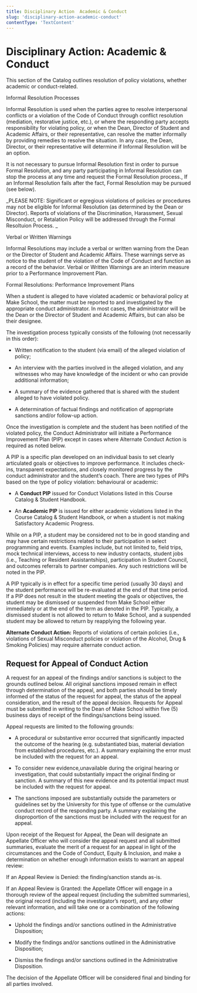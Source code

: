 ```yaml
---
title: Disciplinary Action  Academic & Conduct
slug: 'disciplinary-action-academic-conduct'
contentType: 'TextContent'
---
```


# Disciplinary Action: Academic & Conduct

This section of the Catalog outlines resolution of policy violations, whether academic or
conduct-related.

Informal Resolution Processes

Informal Resolution is used when the parties agree to resolve interpersonal conflicts or a violation
of the Code of Conduct through conflict resolution (mediation, restorative justice, etc.), or where
the responding party accepts responsibility for violating policy, or when the Dean, Director of
Student and Academic Affairs, or their representative, can resolve the matter informally by
providing remedies to resolve the situation. In any case, the Dean, Director, or their
representative will determine if Informal Resolution will be an option.

It is not necessary to pursue Informal Resolution first in order to pursue Formal Resolution, and
any party participating in Informal Resolution can stop the process at any time and request the
Formal Resolution process., If an Informal Resolution fails after the fact, Formal Resolution may be
pursued (see below).

_PLEASE NOTE: Significant or egregious violations of policies or procedures may not be eligible for
Informal Resolution (as determined by the Dean or Director). Reports of violations of the
Discrimination, Harassment, Sexual Misconduct, or Retalation Policy will be addressed through the
Formal Resoltuion Process. _

Verbal or Written Warnings

Informal Resolutions may include a verbal or written warning from the Dean or the Director of
Student and Academic Affairs. These warnings serve as notice to the student of the violation of the
Code of Conduct and function as a record of the behavior. Verbal or Written Warnings are an interim
measure prior to a Performance Improvement Plan.

Formal Resolutions: Performance Improvement Plans

When a student is alleged to have violated academic or behavioral policy at Make School, the matter
must be reported to and investigated by the appropriate conduct administrator. In most cases, the
administrator will be the Dean or the Director of Student and Academic Affairs, but can also be
their designee.

The investigation process typically consists of the following (not necessarily in this order):

- Written notification to the student (via email) of the alleged violation of policy;

- An interview with the parties involved in the alleged violation, and any witnesses who may have
  knowledge of the incident or who can provide additional information;

- A summary of the evidence gathered that is shared with the student alleged to have violated
  policy.

- A determination of factual findings and notification of appropriate sanctions and/or follow-up
  action.

Once the investigation is complete and the student has been notified of the violated policy, the
Conduct Administrator will initiate a Performance Improvement Plan (PIP) except in cases where
Alternate Conduct Action is required as noted below.

A PIP is a specific plan developed on an individual basis to set clearly articulated goals or
objectives to improve performance. It includes check-ins, transparent expectations, and closely
monitored progress by the conduct administrator and the student’s coach. There are two types of PIPs
based on the type of policy violation: behavioural or academic:

- A **Conduct PIP** issued for Conduct Violations listed in this Course Catalog & Student Handbook.

- An **Academic PIP** is issued for either academic violations listed in the Course Catalog &
  Student Handbook, or when a student is not making Satisfactory Academic Progress.

While on a PIP, a student may be considered not to be in good standing and may have certain
restrictions related to their participation in select programming and events. Examples include, but
not limited to, field trips, mock technical interviews, access to new industry contacts, student
jobs (i.e., Teaching or Resident Assistantships), participation in Student Council, and outcomes
referrals to partner companies. Any such restrictions will be noted in the PIP.

A PIP typically is in effect for a specific time period (usually 30 days) and the student
performance will be re-evaluated at the end of that time period. If a PIP does not result in the
student meeting the goals or objectives, the student may be dismissed or suspended from Make School
either immediately or at the end of the term as denoted in the PIP. Typically, a dismissed student
is not allowed to return to Make School, and a suspended student may be allowed to return by
reapplying the following year.

**Alternate Conduct Action:** Reports of violations of certain policies (i.e., violations of Sexual
Misconduct policies or violation of the Alcohol, Drug & Smoking Policies) may require alternate
conduct action.

## Request for Appeal of Conduct Action

A request for an appeal of the findings and/or sanctions is subject to the grounds outlined below.
All original sanctions imposed remain in effect through determination of the appeal, and both
parties should be timely informed of the status of the request for appeal, the status of the appeal
consideration, and the result of the appeal decision. Requests for Appeal must be submitted in
writing to the Dean of Make School within five (5) business days of receipt of the
findings/sanctions being issued.

Appeal requests are limited to the following grounds:

- A procedural or substantive error occurred that significantly impacted the outcome of the hearing
  (e.g. substantiated bias, material deviation from established procedures, etc.). A summary
  explaining the error must be included with the request for an appeal.

- To consider new evidence,unavailable during the original hearing or investigation, that could
  substantially impact the original finding or sanction. A summary of this new evidence and its
  potential impact must be included with the request for appeal.

- The sanctions imposed are substantially outside the parameters or guidelines set by the University
  for this type of offense or the cumulative conduct record of the responding party. A summary
  explaining the disproportion of the sanctions must be included with the request for an appeal.

Upon receipt of the Request for Appeal, the Dean will designate an Appellate Officer who will
consider the appeal request and all submitted summaries, evaluate the merit of a request for an
appeal in light of the circumstances and the Code of Conduct, Equity & Inclusion, and make a
determination on whether enough information exists to warrant an appeal review:

If an Appeal Review is Denied: the finding/sanction stands as-is.

If an Appeal Review is Granted: the Appellate Officer will engage in a thorough review of the appeal
request (including the submitted summaries), the original record (including the investigator’s
report), and any other relevant information, and will take one or a combination of the following
actions:

- Uphold the findings and/or sanctions outlined in the Administrative Disposition;

- Modify the findings and/or sanctions outlined in the Administrative Disposition;

- Dismiss the findings and/or sanctions outlined in the Administrative Disposition.

The decision of the Appellate Officer will be considered final and binding for all parties involved.
